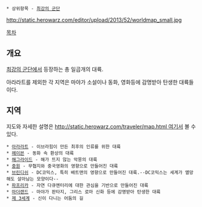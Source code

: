  * 상위항목 - [[최강의 군단]]

http://static.herowarz.com/editor/upload/2013/52/worldmap_small.jpg

[[목차]]

== 개요 ==
[[최강의 군단]]에서 등장하는 총 일곱개의 대륙.

아라라트를 제외한 각 지역은 마야가 소설이나 동화, 영화등에 감명받아 탄생한 대륙들이다.

== 지역 ==
지도와 자세한 설명은 [[http://static.herowarz.com/traveler/map.html 여기서]] 볼 수 있다.

 * [[아라라트]] - 이브라힘이 만든 최후의 인류를 위한 대륙
 * [[헤이븐(최강의 군단)|헤이븐]] - 동화 속 환상의 대륙
 * [[해그라이드]] - 해가 뜨지 않는 악몽의 대륙
 * [[중원(최강의 군단)|중원]] - 무협지와 중국영화의 영향으로 만들어진 대륙
 * [[브린디쉬]] - DC코믹스, 특히 배트맨의 영향으로 만들어진 대륙.--DC코믹스는 세계가 멸망해도 살아남는 모양이다--
 * [[파프리카(최강의 군단)|파프리카]] - 자연 다큐멘터리에 대한 관심을 기반으로 만들어진 대륙
 * [[마더랜드]] - 마야가 판타지, 그리스 로마 신화 등에 감명받아 탄생한 대륙
 * [[제 3세계]] - 신이 다니는 어둠의 길


